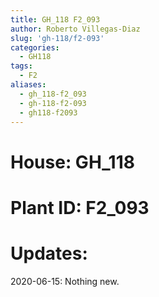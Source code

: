 ```yaml
---
title: GH_118 F2_093
author: Roberto Villegas-Diaz
slug: 'gh-118/f2-093'
categories:
  - GH118
tags:
  - F2
aliases:
  - gh_118-f2_093
  - gh-118-f2-093
  - gh118-f2093
---
```


# **House**: GH_118
# **Plant ID**: F2_093
# **Updates**: 
2020-06-15: Nothing new.
